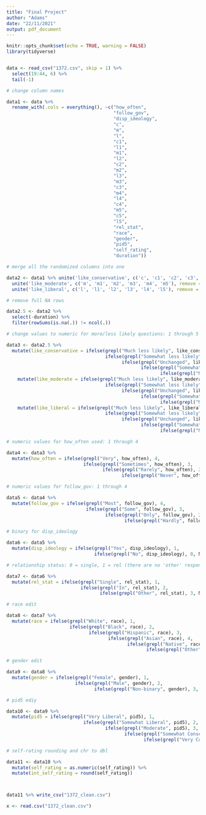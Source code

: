 ```yaml
---
title: "Final Project"
author: "Adams"
date: "22/11/2021"
output: pdf_document
---
```


```r
knitr::opts_chunk$set(echo = TRUE, warning = FALSE)
library(tidyverse)


data <- read_csv("1372.csv", skip = 1) %>% 
  select(19:44, 6) %>% 
  tail(-1)


```

```r

# change column names

data1 <- data %>% 
  rename_with(.cols = everything(), ~c("how_often",
                                       "follow_gov",
                                       "disp_ideology",
                                       "c",
                                       "m",
                                       "l",
                                       "c1",
                                       "l1",
                                       "m1",
                                       "l2",
                                       "c2",
                                       "m2",
                                       "l3",
                                       "m3",
                                       "c3",
                                       "m4",
                                       "l4",
                                       "c4",
                                       "m5",
                                       "c5",
                                       "l5",
                                       "rel_stat",
                                       "race",
                                       "gender",
                                       "pid5",
                                       "self_rating",
                                       "duration"))

# merge all the randomized columns into one

data2 <- data1 %>% unite('like_conservative', c('c', 'c1', 'c2', 'c3', 'c4', 'c5'), remove = TRUE) %>% 
  unite('like_moderate', c('m', 'm1', 'm2', 'm3', 'm4', 'm5'), remove = TRUE) %>% 
  unite('like_liberal', c('l', 'l1', 'l2', 'l3', 'l4', 'l5'), remove = TRUE) 

# remove full NA rows

data2.5 <- data2 %>% 
  select(-duration) %>% 
  filter(rowSums(is.na(.)) != ncol(.)) 

# change values to numeric for more/less likely questions: 1 through 5 

data3 <- data2.5 %>% 
  mutate(like_conservative = ifelse(grepl("Much less likely", like_conservative), 1,
                                    ifelse(grepl("Somewhat less likely", like_conservative), 2,
                                          ifelse(grepl("Unchanged", like_conservative), 3,
                                                 ifelse(grepl("Somewhat more likely", like_conservative), 4, 
                                                        ifelse(grepl("Much more likely", like_conservative), 5, NA)))))) %>% 
    mutate(like_moderate = ifelse(grepl("Much less likely", like_moderate), 1,
                                    ifelse(grepl("Somewhat less likely", like_moderate), 2,
                                          ifelse(grepl("Unchanged", like_moderate), 3,
                                                 ifelse(grepl("Somewhat more likely", like_moderate), 4,
                                                        ifelse(grepl("Much more likely", like_moderate), 5, NA)))))) %>% 
    mutate(like_liberal = ifelse(grepl("Much less likely", like_liberal), 1,
                                    ifelse(grepl("Somewhat less likely", like_liberal), 2,
                                          ifelse(grepl("Unchanged", like_liberal), 3,
                                                 ifelse(grepl("Somewhat more likely", like_liberal), 4, 
                                                        ifelse(grepl("Much more likely", like_conservative), 5, NA)))))) 

# numeric values for how_often used: 1 through 4

data4 <- data3 %>% 
  mutate(how_often = ifelse(grepl("Very", how_often), 4,
                            ifelse(grepl("Sometimes", how_often), 3,
                                   ifelse(grepl("Rarely", how_often), 2, 
                                          ifelse(grepl("Never", how_often), 1, NA)))))

# numeric values for follow_gov: 1 through 4

data5 <- data4 %>% 
  mutate(follow_gov = ifelse(grepl("Most", follow_gov), 4,
                             ifelse(grepl("Some", follow_gov), 3,
                                    ifelse(grepl("Only", follow_gov), 2, 
                                           ifelse(grepl("Hardly", follow_gov), 1, NA)))))

# binary for disp_ideology

data6 <- data5 %>% 
  mutate(disp_ideology = ifelse(grepl("Yes", disp_ideology), 1, 
                                ifelse(grepl("No", disp_ideology), 0, NA)))

# relationship status: 0 = single, 1 = rel (there are no 'other' responses)

data7 <- data6 %>% 
  mutate(rel_stat = ifelse(grepl("Single", rel_stat), 1, 
                           ifelse(grepl("In", rel_stat), 2,
                                  ifelse(grepl("Other", rel_stat), 3, NA))))

# race edit

data8 <- data7 %>% 
  mutate(race = ifelse(grepl("White", race), 1,
                       ifelse(grepl("Black", race), 2,
                              ifelse(grepl("Hispanic", race), 3,
                                     ifelse(grepl("Asian", race), 4, 
                                            ifelse(grepl("Native", race), 5,
                                                   ifelse(grepl("Other", race), 6, NA)))))))

# gender edit

data9 <- data8 %>% 
  mutate(gender = ifelse(grepl("Female", gender), 1, 
                         ifelse(grepl("Male", gender), 2,
                                ifelse(grepl("Non-binary", gender), 3, NA))))

# pid5 ediy

data10 <- data9 %>% 
  mutate(pid5 = ifelse(grepl("Very Liberal", pid5), 1,
                            ifelse(grepl("Somewhat Liberal", pid5), 2,
                                    ifelse(grepl("Moderate", pid5), 3,
                                           ifelse(grepl("Somewhat Conservative", pid5), 4,
                                                  ifelse(grepl("Very Conservative", pid5), 5, NA))))))

# self-rating rounding and chr to dbl 

data11 <- data10 %>% 
  mutate(self_rating = as.numeric(self_rating)) %>% 
  mutate(int_self_rating = round(self_rating))



data11 %>% write_csv("1372_clean.csv")

x <- read.csv("1372_clean.csv")


```

